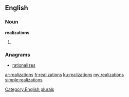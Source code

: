 ==English==

===Noun===
'''realizations'''

# {{plural of|realization}}

===Anagrams===
* [[rationalizes#English|rationalizes]]

[[Category:English plurals]]

[[ar:realizations]]
[[fr:realizations]]
[[ku:realizations]]
[[my:realizations]]
[[simple:realizations]]